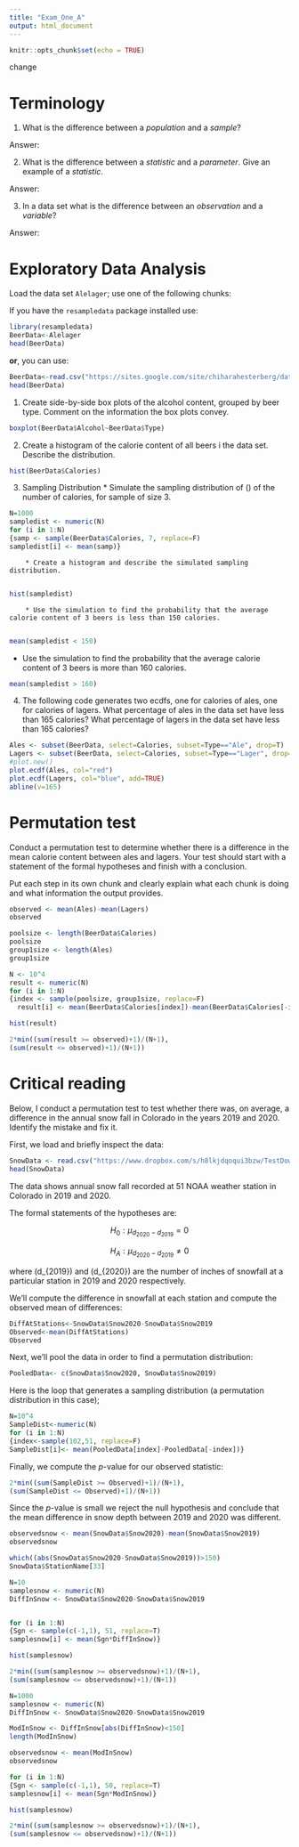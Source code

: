 ```yaml
---
title: "Exam_One_A"
output: html_document
---
```


```r
knitr::opts_chunk$set(echo = TRUE)
```

change



# Terminology
1. What is the difference between a *population* and a *sample*?

Answer: 


2. What is the difference between a *statistic* and a *parameter*.  Give an example of a *statistic*.

Answer:


3. In a data set what is the difference between an *observation* and a *variable*?

Answer:



# Exploratory Data Analysis

Load the data set `Alelager`; use one of the following chunks:

If you have the `resampledata` package installed use:

```r
library(resampledata)
BeerData<-Alelager
head(BeerData)
```

**or**, you can use:

```r
BeerData<-read.csv("https://sites.google.com/site/chiharahesterberg/data2/Alelager.csv")
head(BeerData)
```

1. Create side-by-side box plots of the alcohol content, grouped by beer type. Comment on the information the box plots convey.

```r
boxplot(BeerData$Alcohol~BeerData$Type)
```



2. Create a histogram of the calorie content of all beers i the data set. Describe the distribution.
```r
hist(BeerData$Calories)
```

3.  Sampling Distribution
		* Simulate the sampling distribution of \(\overline{x}\) of the number of calories, for sample of size 3.
		
```r
N=1000
sampledist <- numeric(N)
for (i in 1:N)
{samp <- sample(BeerData$Calories, 7, replace=F)
sampledist[i] <- mean(samp)}
```



		* Create a histogram and describe the simulated sampling distribution.
		
```r
hist(sampledist)
```
		
		
		* Use the simulation to find the probability that the average calorie content of 3 beers is less than 150 calories.
		
```r
mean(sampledist < 150)
```
		
  * Use the simulation to find the probability that the average calorie content of 3 beers is more than 160 calories.
  
```r
mean(sampledist > 160)
```
  
4. The following code generates two ecdfs, one for calories of ales, one for calories of lagers. What percentage of ales in the data set have less than 165 calories?  What percentage of lagers in the data set have less than 165 calories?
 
```r
Ales <- subset(BeerData, select=Calories, subset=Type=="Ale", drop=T)
Lagers <- subset(BeerData, select=Calories, subset=Type=="Lager", drop=T)
#plot.new()
plot.ecdf(Ales, col="red")
plot.ecdf(Lagers, col="blue", add=TRUE)
abline(v=165)
```

# Permutation test

Conduct a permutation test to determine whether there is a difference in the mean calorie content between ales and lagers. Your test should start with a statement of the formal hypotheses and finish with a conclusion.

Put each step in its own chunk and clearly explain what each chunk is doing and what information the output provides.

```r
observed <- mean(Ales)-mean(Lagers)
observed
```

```r
poolsize <- length(BeerData$Calories)
poolsize
group1size <- length(Ales) 
group1size
```

```r
N <- 10^4
result <- numeric(N)
for (i in 1:N)
{index <- sample(poolsize, group1size, replace=F)
  result[i] <- mean(BeerData$Calories[index])-mean(BeerData$Calories[-index]) }

hist(result)

2*min((sum(result >= observed)+1)/(N+1),
(sum(result <= observed)+1)/(N+1))
```

# Critical reading
Below, I conduct a permutation test to test whether there was, on average, a difference in the annual snow fall in Colorado in the years 2019 and 2020.  Identify the mistake and fix it.

First, we load and briefly inspect the data:
```r
SnowData <- read.csv("https://www.dropbox.com/s/h8lkjdqoqui3bzw/TestDownload2.csv?dl=1")
head(SnowData)
```

The data shows annual snow fall recorded at 51 NOAA weather station in Colorado in 2019 and 2020. 


The formal statements of the hypotheses are:

$$H_0: \mu_{d_{2020}-d_{2019}}=0$$

$$H_A: \mu_{d_{2020}-d_{2019}}\neq 0$$

where \(d_{2019}\) and \(d_{2020}\) are the number of inches of snowfall at a particular station in 2019 and 2020 respectively.

We’ll compute the difference in snowfall at each station and compute the observed mean of differences:

```r
DiffAtStations<-SnowData$Snow2020-SnowData$Snow2019
Observed<-mean(DiffAtStations)
Observed
```

Next, we’ll pool the data in order to find a permutation distribution:

```r
PooledData<- c(SnowData$Snow2020, SnowData$Snow2019)
```

Here is the loop that generates a sampling distribution (a permutation distribution in this case);


```r
N=10^4
SampleDist<-numeric(N)
for (i in 1:N)
{index<-sample(102,51, replace=F)
SampleDist[i]<- mean(PooledData[index]-PooledData[-index])}
```



Finally, we compute the $p$-value for our observed statistic:

```r
2*min((sum(SampleDist >= Observed)+1)/(N+1),
(sum(SampleDist <= Observed)+1)/(N+1))
```

Since the $p$-value is small we reject the null hypothesis and conclude that the mean difference in snow depth between 2019 and 2020 was different.


```r
observedsnow <- mean(SnowData$Snow2020)-mean(SnowData$Snow2019)
observedsnow
```
```r
which((abs(SnowData$Snow2020-SnowData$Snow2019))>150)
SnowData$StationName[33]
```


```r
N=10
samplesnow <- numeric(N)
DiffInSnow <- SnowData$Snow2020-SnowData$Snow2019


for (i in 1:N)
{Sgn <- sample(c(-1,1), 51, replace=T)
samplesnow[i] <- mean(Sgn*DiffInSnow)}

hist(samplesnow)
```

```r
2*min((sum(samplesnow >= observedsnow)+1)/(N+1),
(sum(samplesnow <= observedsnow)+1)/(N+1))
```


```r

N=1000
samplesnow <- numeric(N)
DiffInSnow <- SnowData$Snow2020-SnowData$Snow2019

ModInSnow <- DiffInSnow[abs(DiffInSnow)<150]
length(ModInSnow)

observedsnow <- mean(ModInSnow)
observedsnow

for (i in 1:N)
{Sgn <- sample(c(-1,1), 50, replace=T)
samplesnow[i] <- mean(Sgn*ModInSnow)}

hist(samplesnow)

2*min((sum(samplesnow >= observedsnow)+1)/(N+1),
(sum(samplesnow <= observedsnow)+1)/(N+1))
```
